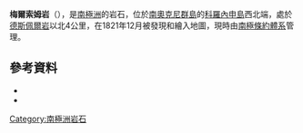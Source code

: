 {{coord|60|31|S|46|10|W|source:GNIS|display=title}}

'''梅爾索姆岩'''（{{lang-en|Melsom Rocks}}），是[[南極洲|南極洲]]的岩石，位於[[南奧克尼群島|南奧克尼群島]]的[[科羅內申島|科羅內申島]]西北端，處於[[德斯佩爾岩|德斯佩爾岩]]以北4公里，在1821年12月被發現和繪入地圖，現時由[[南極條約體系|南極條約體系]]管理。

==參考資料==
*{{cite gnis | type = antarid | id = 9838| name = Melsom Rocks| accessdate = 2013-09-17}}
*{{usgs-gazetteer|id=9838}}

{{Antarctica-geo-stub}}
[[Category:南極洲岩石|Category:南極洲岩石]]